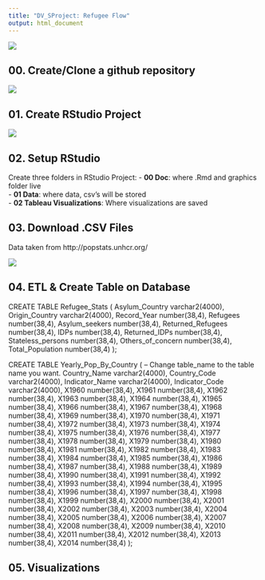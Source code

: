 ```yaml
---
title: "DV_SProject: Refugee Flow"
output: html_document
---
```


![](./Graphics/dragon.jpg) 

## 00. Create/Clone a github repository

![](./Graphics/cloneGit.png) 

## 01. Create RStudio Project

![](./Graphics/createRproj.png) 

## 02. Setup RStudio 
 Create three folders in RStudio Project:
- **00 Doc**: where .Rmd and graphics folder live    
- **01 Data**: where data, csv's will be stored  
- **02 Tableau Visualizations**: Where visualizations are saved    

## 03. Download .CSV Files

Data taken from http://popstats.unhcr.org/

![](./Graphics/csvsource.png)

## 04. ETL & Create Table on Database

CREATE TABLE Refugee_Stats (
 Asylum_Country varchar2(4000),
 Origin_Country varchar2(4000),
 Record_Year number(38,4),
 Refugees number(38,4),
 Asylum_seekers number(38,4),
 Returned_Refugees number(38,4),
 IDPs number(38,4),
 Returned_IDPs number(38,4),
 Stateless_persons number(38,4),
 Others_of_concern number(38,4),
 Total_Population number(38,4)
 );

CREATE TABLE Yearly_Pop_By_Country (
-- Change table_name to the table name you want.
 Country_Name varchar2(4000),
 Country_Code varchar2(4000),
 Indicator_Name varchar2(4000),
 Indicator_Code varchar2(4000),
 X1960 number(38,4),
 X1961 number(38,4),
 X1962 number(38,4),
 X1963 number(38,4),
 X1964 number(38,4),
 X1965 number(38,4),
 X1966 number(38,4),
 X1967 number(38,4),
 X1968 number(38,4),
 X1969 number(38,4),
 X1970 number(38,4),
 X1971 number(38,4),
 X1972 number(38,4),
 X1973 number(38,4),
 X1974 number(38,4),
 X1975 number(38,4),
 X1976 number(38,4),
 X1977 number(38,4),
 X1978 number(38,4),
 X1979 number(38,4),
 X1980 number(38,4),
 X1981 number(38,4),
 X1982 number(38,4),
 X1983 number(38,4),
 X1984 number(38,4),
 X1985 number(38,4),
 X1986 number(38,4),
 X1987 number(38,4),
 X1988 number(38,4),
 X1989 number(38,4),
 X1990 number(38,4),
 X1991 number(38,4),
 X1992 number(38,4),
 X1993 number(38,4),
 X1994 number(38,4),
 X1995 number(38,4),
 X1996 number(38,4),
 X1997 number(38,4),
 X1998 number(38,4),
 X1999 number(38,4),
 X2000 number(38,4),
 X2001 number(38,4),
 X2002 number(38,4),
 X2003 number(38,4),
 X2004 number(38,4),
 X2005 number(38,4),
 X2006 number(38,4),
 X2007 number(38,4),
 X2008 number(38,4),
 X2009 number(38,4),
 X2010 number(38,4),
 X2011 number(38,4),
 X2012 number(38,4),
 X2013 number(38,4),
 X2014 number(38,4)
 );

## 05. Visualizations  

